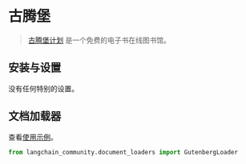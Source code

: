 # 古腾堡

>[古腾堡计划](https://www.gutenberg.org/about/) 是一个免费的电子书在线图书馆。

## 安装与设置

没有任何特别的设置。

## 文档加载器

查看[使用示例](/docs/integrations/document_loaders/gutenberg)。

```python
from langchain_community.document_loaders import GutenbergLoader
```
